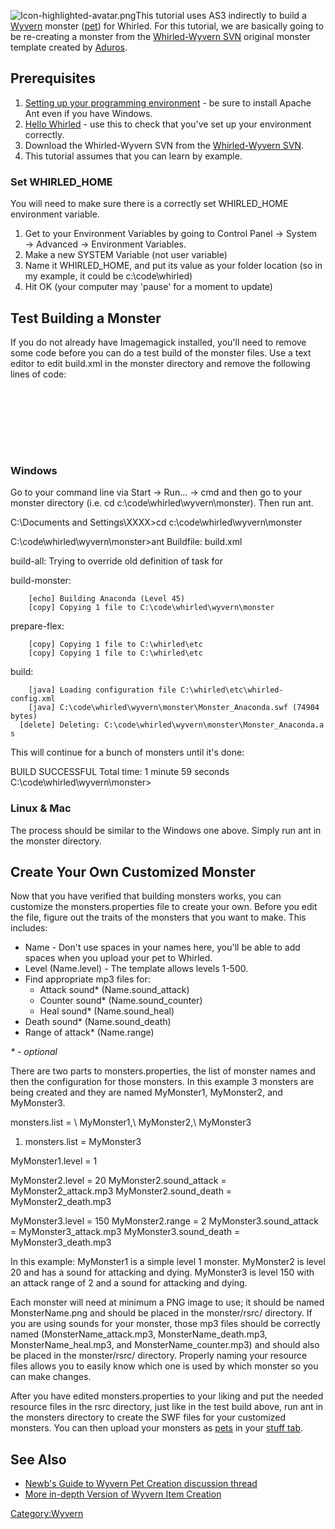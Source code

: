 {{Infobox tutorial
|type=Code
|difficulty=Beginner
|description=Create a smiple Wyvern monster.
|requirements=[[Image:Icon-Programming.png|20px]] Whirled SDK
|other=
}}

[[Image:Icon-highlighted-avatar.png|left]]This tutorial uses AS3 indirectly to build a [[Wyvern]] monster ([[pet]]) for Whirled.  For this tutorial, we are basically going to be re-creating a monster from the [[Whirled-Wyvern SVN]] original monster template created by [http://www.whirled.com/#people-878 Aduros].
{{clearleft}}

== Prerequisites ==
# [[Setting up your programming environment]] - be sure to install Apache Ant even if you have Windows.
# [[Hello Whirled]] - use this to check that you've set up your environment correctly.
# Download the Whirled-Wyvern SVN from the [[Whirled-Wyvern SVN]].
# This tutorial assumes that you can learn by example.

=== Set WHIRLED_HOME ===
You will need to make sure there is a correctly set WHIRLED_HOME environment variable.

# Get to your Environment Variables by going to Control Panel &rarr; System &rarr; Advanced &rarr; Environment Variables.
# Make a new SYSTEM Variable (not user variable)
# Name it WHIRLED_HOME, and put its value as your folder location (so in my example, it could be c:\code\whirled)
# Hit OK (your computer may 'pause' for a moment to update)

== Test Building a Monster ==
If you do not already have Imagemagick installed, you'll need to remove some code before you can do a test build of the monster files.  Use a text editor to edit build.xml in the monster directory and remove the following lines of code:

<actionscript>
    <echo message="Rendering thumbnail..." />
    <exec executable="./thumb.sh">
        <arg value="rsrc/${monster.name}.png" />
        <arg value="Thumb_${monster.name}.png" />
        <arg value="${monster.level}" />
    </exec>
</actionscript>

=== Windows ===
Go to your command line via Start &rarr; Run... &rarr; cmd and then go to your monster directory (i.e. cd c:\code\whirled\wyvern\monster).  Then run ant.

<actionscript>
C:\Documents and Settings\XXXX>cd c:\code\whirled\wyvern\monster

C:\code\whirled\wyvern\monster>ant
Buildfile: build.xml

build-all:
Trying to override old definition of task for

build-monster:
     [echo] Building Anaconda (Level 45)
     [copy] Copying 1 file to C:\code\whirled\wyvern\monster

prepare-flex:
     [copy] Copying 1 file to C:\whirled\etc
     [copy] Copying 1 file to C:\whirled\etc

build:
     [java] Loading configuration file C:\whirled\etc\whirled-config.xml
     [java] C:\code\whirled\wyvern\monster\Monster_Anaconda.swf (74904 bytes)
   [delete] Deleting: C:\code\whirled\wyvern\monster\Monster_Anaconda.as
</actionscript>

This will continue for a bunch of monsters until it's done:

<actionscript>
BUILD SUCCESSFUL
Total time: 1 minute 59 seconds
C:\code\whirled\wyvern\monster>
</actionscript>

=== Linux & Mac ===
The process should be similar to the Windows one above.  Simply run ant in the monster directory.

== Create Your Own Customized Monster ==
Now that you have verified that building monsters works, you can customize the monsters.properties file to create your own.  Before you edit the file, figure out the traits of the monsters that you want to make.  This includes:

*Name - Don't use spaces in your names here, you'll be able to add spaces when you upload your pet to Whirled.
*Level (Name.level) - The template allows levels 1-500.
*Find appropriate mp3 files for:
**Attack sound* (Name.sound_attack)
**Counter sound* (Name.sound_counter)
**Heal sound* (Name.sound_heal)
*Death sound* (Name.sound_death)
*Range of attack* (Name.range)

''<nowiki>*</nowiki> - optional''

There are two parts to monsters.properties, the list of monster names and then the configuration for those monsters.  In this example 3 monsters are being created and they are named MyMonster1, MyMonster2, and MyMonster3.

<actionscript>
monsters.list = \
MyMonster1,\
MyMonster2,\
MyMonster3
#monsters.list = MyMonster3

MyMonster1.level = 1

MyMonster2.level = 20
MyMonster2.sound_attack = MyMonster2_attack.mp3
MyMonster2.sound_death = MyMonster2_death.mp3

MyMonster3.level = 150
MyMonster2.range = 2
MyMonster3.sound_attack = MyMonster3_attack.mp3
MyMonster3.sound_death = MyMonster3_death.mp3
</actionscript>

In this example: MyMonster1 is a simple level 1 monster.  MyMonster2 is level 20 and has a sound for attacking and dying.  MyMonster3 is level 150 with an attack range of 2 and a sound for attacking and dying.

Each monster will need at minimum a PNG image to use; it should be named MonsterName.png and should be placed in the monster/rsrc/ directory.  If you are using sounds for your monster, those mp3 files should be correctly named (MonsterName_attack.mp3, MonsterName_death.mp3, MonsterName_heal.mp3, and MonsterName_counter.mp3) and should also be placed in the monster/rsrc/ directory. Properly naming your resource files allows you to easily know which one is used by which monster so you can make changes.

After you have edited monsters.properties to your liking and put the needed resource files in the rsrc directory, just like in the test build above, run ant in the monsters directory to create the SWF files for your customized monsters.  You can then upload your monsters as [[pet]]s in your [[stuff tab]].

== See Also ==
* [http://www.whirled.com/#groups-t_9915 Newb's Guide to Wyvern Pet Creation discussion thread]
* [http://wiki.whirled.com/Wyvern_items_%28code_tutorial%29 More in-depth Version of Wyvern Item Creation]

[[Category:Wyvern]]